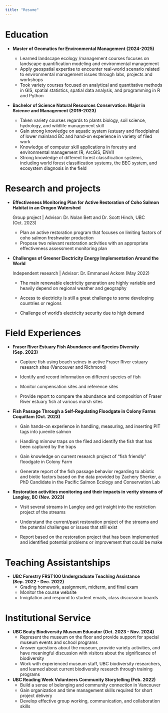 ```yaml
---
title: "Resume"
---
```


# Education

-   **Master of Geomatics for Environmental Management (2024-2025)**

    -   Learned landscape ecology /management courses focuses on landscape quantification modeling and environmental management
    -   Apply geospatial expertise to encounter real-world scenario related to environmental management issues through labs, projects and workshops
    -   Took variety courses focused on analytical and quantitative methods in GIS, spatial statistics, spatial data analysis, and programming in R and Python

-   **Bachelor of Science Natural Resources Conservation: Major in Science and Management (2019-2023)**

    -   Taken variety courses regards to plants biology, soil science, hydrology, and wildlife management skill
    -   Gain strong knowledge on aquatic system (estuary and floodplains) of lower mainland BC and hand-on experience in variety of filed work
    -   Knowledge of computer skill applications in forestry and environmental management (R, ArcGIS, ENVI)
    -   Strong knowledge of different forest classification systems, including world forest classification systems, the BEC system, and ecosystem diagnosis in the field

# Research and projects

-   **Effectiveness Monitoring Plan for Active Restoration of Coho Salmon Habitat in an Oregon Watershed**

    Group project \| Advisor: Dr. Nolan Bett and Dr. Scott Hinch, UBC (Oct. 2023)

    -   Plan an active restoration program that focuses on limiting factors of coho salmon freshwater production
    -   Propose two relevant restoration activities with an appropriate effectiveness assessment monitoring plan

-   **Challenges of Greener Electricity Energy Implementation Around the World**

    Independent research \| Advisor: Dr. Emmanuel Ackom (May 2022)

    -   The main renewable electricity generation are highly variable and heavily depend on regional weather and geography

    -   Access to electricity is still a great challenge to some developing countries or regions

    -   Challenge of world’s electricity security due to high demand

# Field Experiences

-   **Fraser River Estuary Fish Abundance and Species Diversity (Sep. 2023)**

    -   Capture fish using beach seines in active Fraser River estuary research sites (Vancouver and Richmond)

    -   Identify and record information on different species of fish

    -   Monitor compensation sites and reference sites

    -   Provide report to compare the abundance and composition of Fraser River estuary fish at various marsh sites

-   **Fish Passage Through a Self-Regulating Floodgate in Colony Farms Coquitlam (Oct. 2023)**

    -   Gain hands-on experience in handling, measuring, and inserting PIT tags into juvenile salmon

    -   Handling minnow traps on the filed and identify the fish that has been captured by the traps

    -   Gain knowledge on current research project of “fish friendly” floodgate in Colony Farm

    -   Generate report of the fish passage behavior regarding to abiotic and biotic factors based on the data provided by Zachery Sherker, a PhD Candidate in the Pacific Salmon Ecology and Conservation Lab

-   **Restoration activities monitoring and their impacts in verity streams of Langley, BC (Nov. 2023)**

    -   Visit several streams in Langley and get insight into the restriction project of the streams

    -   Understand the current/past restoration project of the streams and the potential challenges or issues that still exist

    -   Report based on the restoration project that has been implemented and identified potential problems or improvement that could be make

# Teaching Assistantships

-   **UBC Forestry FRST100 Undergraduate Teaching Assistance (Sep. 2022 - Dec. 2022)**
    -   Grading homework, assignment, midterm, and final exam
    -   Monitor the course website
    -   Invigilation and respond to student emails, class discussion boards

# Institutional Service

-   **UBC Beaty Biodiversity Museum Educator (Oct. 2023 - Nov. 2024)**
    -   Represent the museum on the floor and provide support for special museum events and school programs
    -   Answer questions about the museum, provide variety activities, and have meaningful discussion with visitors about the significance of biodiversity
    -   Work with experienced museum staff, UBC biodiversity researchers, and learned about current biodiversity research through training programs
-   **UBC Reading Week Volunteers Community Storytelling (Feb. 2022)**
    -   Build a sense of belonging and community connection in Vancouver
    -   Gain organization and time management skills required for short project delivery
    -   Develop effective group working, communication, and collaboration skills
